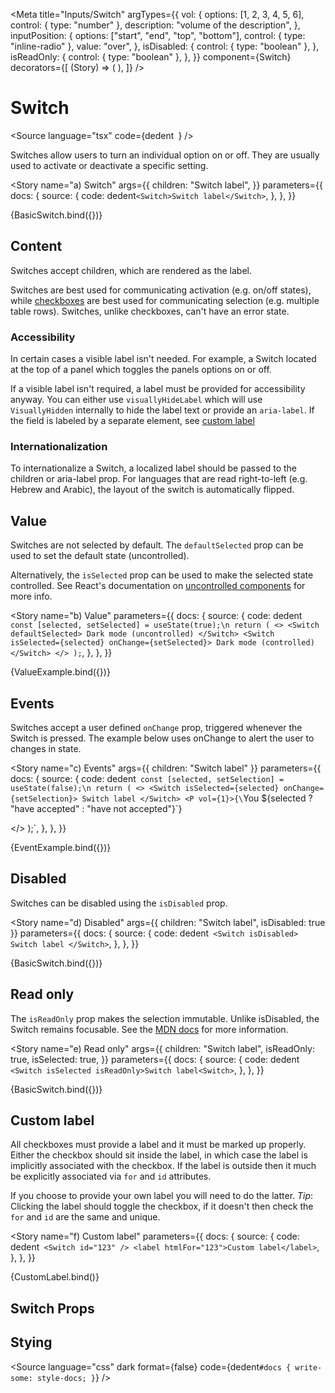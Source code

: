 

<Meta
  title="Inputs/Switch"
  argTypes={{
    vol: {
      options: [1, 2, 3, 4, 5, 6],
      control: { type: "number" },
      description: "volume of the description",
    },
    inputPosition: {
      options: ["start", "end", "top", "bottom"],
      control: { type: "inline-radio" },
      value: "over",
    },
    isDisabled: {
      control: { type: "boolean" },
    },
    isReadOnly: {
      control: { type: "boolean" },
    },
  }}
  component={Switch}
  decorators={[
    (Story) => (
      <StoryGrid minWidth="150px" gap="8px">
        <Story />
      </StoryGrid>
    ),
  ]}
/>

# Switch

<Source
  language="tsx"
  code={dedent`
  `}
/>

Switches allow users to turn an individual option on or off. They are usually used to activate or deactivate a specific setting.

<Story
  name="a) Switch"
  args={{
    children: "Switch label",
  }}
  parameters={{
    docs: {
      source: {
        code: dedent`<Switch>Switch label</Switch>`,
      },
    },
  }}
>
  {BasicSwitch.bind({})}
</Story>

<Source language="tsx" id="inputs-switch--a-switch" />

## Content

Switches accept children, which are rendered as the label.

Switches are best used for communicating activation (e.g. on/off states), while [checkboxes](/docs/inputs-switch--a-checkbox) are best used for communicating selection (e.g. multiple table rows). Switches, unlike checkboxes, can't have an error state.

### Accessibility

In certain cases a visible label isn't needed. For example, a Switch located at the top of a panel which toggles the panels options on or off.

If a visible label isn't required, a label must be provided for accessibility anyway. You can either use `visuallyHideLabel` which will use `VisuallyHidden` internally to hide the label text or provide an `aria-label`. If the field is labeled by a separate element, see [custom label](#custom-label)

### Internationalization

To internationalize a Switch, a localized label should be passed to the children or aria-label prop. For languages that are read right-to-left (e.g. Hebrew and Arabic), the layout of the switch is automatically flipped.

## Value

Switches are not selected by default. The `defaultSelected` prop can be used to set the default state (uncontrolled).

Alternatively, the `isSelected` prop can be used to make the selected state controlled. See React's documentation on [uncontrolled components](https://reactjs.org/docs/uncontrolled-components.html) for more info.

<Story
  name="b) Value"
  parameters={{
    docs: {
      source: {
        code: dedent`
  const [selected, setSelected] = useState(true);\n
  return (
    <>
      <Switch defaultSelected>
        Dark mode (uncontrolled)
      </Switch>
      <Switch isSelected={selected} onChange={setSelected}>
        Dark mode (controlled)
      </Switch>
    </>
  );`,
      },
    },
  }}
>
  {ValueExample.bind({})}
</Story>

<Source language="tsx" id="inputs-switch--b-value" />

## Events

Switches accept a user defined `onChange` prop, triggered whenever the Switch is pressed. The example below uses onChange to alert the user to changes in state.

<Story
  name="c) Events"
  args={{ children: "Switch label" }}
  parameters={{
    docs: {
      source: {
        code: dedent`
  const [selected, setSelection] = useState(false);\n
  return (
    <>
      <Switch isSelected={selected} onChange={setSelection}>
        Switch label
      </Switch>
      <P vol={1}>{\`You \${selected ? "have accepted" : "have not accepted"}\`}</P>
    </>
  );`,
      },
    },
  }}
>
  {EventExample.bind({})}
</Story>

<Source language="tsx" id="inputs-switch--c-events" />

## Disabled

Switches can be disabled using the `isDisabled` prop.

<Story
  name="d) Disabled"
  args={{ children: "Switch label", isDisabled: true }}
  parameters={{
    docs: {
      source: {
        code: dedent`
<Switch isDisabled>
  Switch label
</Switch>`,
      },
    },
  }}
>
  {BasicSwitch.bind({})}
</Story>

<Source language="tsx" id="inputs-switch--d-disabled" />

## Read only

The `isReadOnly` prop makes the selection immutable. Unlike isDisabled, the Switch remains focusable. See the [MDN docs](https://developer.mozilla.org/en-US/docs/Web/HTML/Attributes/readonly) for more information.

<Story
  name="e) Read only"
  args={{
    children: "Switch label",
    isReadOnly: true,
    isSelected: true,
  }}
  parameters={{
    docs: {
      source: {
        code: dedent`
        <Switch isSelected isReadOnly>Switch label<Switch>`,
      },
    },
  }}
>
  {BasicSwitch.bind({})}
</Story>

<Source language="tsx" id="inputs-switch--e-read-only" />

## Custom label

All checkboxes must provide a label and it must be marked up properly. Either the checkbox should sit inside the label, in which case the label is implicitly associated with the checkbox. If the label is outside then it much be explicitly associated via `for` and `id` attributes.

If you choose to provide your own label you will need to do the latter. _Tip_: Clicking the label should toggle the checkbox, if it doesn't then check the `for` and `id` are the same and unique.

<Story
  name="f) Custom label"
  parameters={{
    docs: {
      source: {
        code: dedent`
      <Switch id="123" />
      <label htmlFor="123">Custom label</label>`,
      },
    },
  }}
>
  {CustomLabel.bind()}
</Story>

<Source language="tsx" id="inputs-switch--f-custom-label" />

## Switch Props

<ArgsTable of={Switch} />

## Stying

<Source
  language="css"
  dark
  format={false}
  code={dedent`
    #docs {
      write-some: style-docs;
    }
  `}
/>
